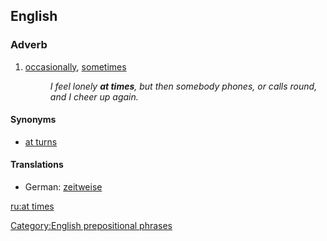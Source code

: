 ==English==

===Adverb===
{{en-adv|pos=[[at]] [[times]]|-}}

#[[occasionally]], [[sometimes]] 
#:''I feel lonely '''at times''', but then somebody phones, or calls round, and I cheer up again.''

====Synonyms====
* [[at turns]]

====Translations====
{{trans-top|occasionally, sometimes}}
*German: [[zeitweise]]
{{trans-mid}}
{{trans-bottom}}

[[Category:English prepositional phrases]]

[[ru:at times]]